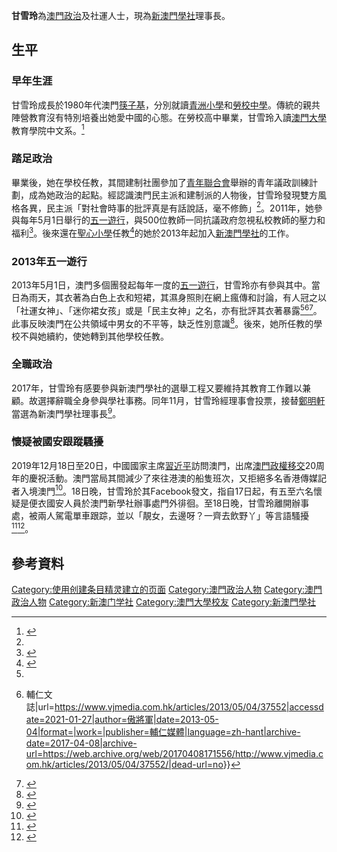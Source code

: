 {{Infobox Officeholder
| name     = 甘雪玲
| office = [[新澳門學社|新澳門學社]]理事長
| term_start = 2017年11月
| term_end = 
| predecessor=[[鄭明軒|鄭明軒]]
| successor= 現任 
| education = 碩士

|alma_mater=[[青洲小學|青洲小學]]<br />[[勞校中學|勞校中學]]<br />[[澳門大學|澳門大學]]教育學院中文系}}
'''甘雪玲'''為[[澳門政治|澳門政治]]及社運人士，現為[[新澳門學社|新澳門學社]]理事長。

== 生平 ==
=== 早年生涯 ===
甘雪玲成長於1980年代澳門[[筷子基|筷子基]]，分別就讀[[青洲小學|青洲小學]]和[[勞校中學|勞校中學]]。傳統的親共陣營教育沒有特別培養出她愛中國的心態。在勞校高中畢業，甘雪玲入讀[[澳門大學|澳門大學]]教育學院中文系。<ref name=":0">{{Cite web|title=澳門「國教」系列文章之二：比紅底更可怕的⋯⋯ ／蕭家怡|url=https://thehousenewsbloggers.net/2015/08/16/%e6%be%b3%e9%96%80%e3%80%8c%e5%9c%8b%e6%95%99%e3%80%8d%e7%b3%bb%e5%88%97%e6%96%87%e7%ab%a0%e4%b9%8b%e4%ba%8c%ef%bc%9a%e6%af%94%e7%b4%85%e5%ba%95%e6%9b%b4%e5%8f%af%e6%80%95%e7%9a%84%e2%8b%af%e2%8b%af/|accessdate=2021-01-27|author=|date=2015-08-16|last=蕭家怡|format=|work=主場博客|publisher=|language=zh-hant|archive-date=2021-01-31|archive-url=https://web.archive.org/web/20210131223405/https://thehousenewsbloggers.net/2015/08/16/%E6%BE%B3%E9%96%80%E3%80%8C%E5%9C%8B%E6%95%99%E3%80%8D%E7%B3%BB%E5%88%97%E6%96%87%E7%AB%A0%E4%B9%8B%E4%BA%8C%EF%BC%9A%E6%AF%94%E7%B4%85%E5%BA%95%E6%9B%B4%E5%8F%AF%E6%80%95%E7%9A%84%E2%8B%AF%E2%8B%AF/|dead-url=no}}</ref>
=== 踏足政治 ===
畢業後，她在學校任教，其間建制社團參加了[[青年聯合會|青年聯合會]]舉辦的青年議政訓練計劃，成為她政治的起點。經認識澳門民主派和建制派的人物後，甘雪玲發現雙方風格各異，民主派「對社會時事的批評真是有話說話，毫不修飾」<ref name=":0" />。2011年，她參與每年5月1日舉行的[[2011年澳門勞動節遊行|五一遊行]]，與500位教師一同抗議政府忽視私校教師的壓力和福利<ref>{{Cite web|title=20130730-馬竇：對談甘雪玲-給孩子一個女神？|url=http://ktoyhk.blogspot.com/2013/07/20130730.html|accessdate=2021-01-27|author=|date=|format=|publisher=|language=zh-hant|archive-date=2021-02-04|archive-url=https://web.archive.org/web/20210204225608/http://ktoyhk.blogspot.com/2013/07/20130730.html|dead-url=no}}</ref>。後來還在[[聖心小學|聖心小學]]任教<ref name=":1">{{Cite web|title=「我決定擔任了這個職務，也就只能謹慎點」|url=https://www.plataformamedia.com/2017/11/17/quando-decidi-assumir-esta-posicao-sabia-que-tinha-de-ser-mais-cautelosa/?lang=zh-hant|accessdate=2021-01-27|author=蘇爔琳|date=2017-11-17|format=|work=|publisher=Plataforma Media|language=zh-hant|archive-date=2021-02-01|archive-url=https://web.archive.org/web/20210201013022/https://www.plataformamedia.com/2017/11/17/quando-decidi-assumir-esta-posicao-sabia-que-tinha-de-ser-mais-cautelosa/?lang=zh-hant|dead-url=no}}</ref>的她於2013年起加入[[新澳門學社|新澳門學社]]的工作。

=== 2013年五一遊行 ===
2013年5月1日，澳門多個團發起每年一度的[[2013年澳門勞動節遊行|五一遊行]]，甘雪玲亦有參與其中。當日為雨天，其衣著為白色上衣和短裙，其濕身照則在網上瘋傳和討論，有人冠之以「社運女神」、「迷你裙女孩」或是「民主女神」之名，亦有批評其衣著暴露<ref name=":1" /><ref>{{Cite web|title=女能載舟之澳門社運女神甘雪玲 {{!}} 輔仁文誌|url=https://www.vjmedia.com.hk/articles/2013/05/04/37552|accessdate=2021-01-27|author=傲將軍|date=2013-05-04|format=|work=|publisher=輔仁媒體|language=zh-hant|archive-date=2017-04-08|archive-url=https://web.archive.org/web/20170408171556/http://www.vjmedia.com.hk/articles/2013/05/04/37552/|dead-url=no}}</ref><ref>{{Cite web|title=由「社運女神」到學社理事長 甘雪玲：只想幫助弱勢｜論盡媒體 AAMacau|url=https://aamacau.com/2019/05/09/%e7%94%b1%e3%80%8c%e7%a4%be%e9%81%8b%e5%a5%b3%e7%a5%9e%e3%80%8d%e5%88%b0%e5%ad%b8%e7%a4%be%e7%90%86%e4%ba%8b%e9%95%b7%e3%80%80%e7%94%98%e9%9b%aa%e7%8e%b2%ef%bc%9a%e5%8f%aa%e6%83%b3%e5%b9%ab%e5%8a%a9/|accessdate=2021-01-27|author=|date=2019-05-09|format=|work=論盡媒體 AllAboutMacau Media|publisher=|language=zh-hant|archive-date=2021-02-04|archive-url=https://web.archive.org/web/20210204181343/https://aamacau.com/2019/05/09/%E7%94%B1%E3%80%8C%E7%A4%BE%E9%81%8B%E5%A5%B3%E7%A5%9E%E3%80%8D%E5%88%B0%E5%AD%B8%E7%A4%BE%E7%90%86%E4%BA%8B%E9%95%B7%E3%80%80%E7%94%98%E9%9B%AA%E7%8E%B2%EF%BC%9A%E5%8F%AA%E6%83%B3%E5%B9%AB%E5%8A%A9/|dead-url=no}}</ref>。此事反映澳門在公共領域中男女的不平等，缺乏性別意識<ref>{{Cite web|title=一條短裙引起的風波 － 公共領域中的女性｜論盡媒體 AAMacau|url=https://aamacau.com/2013/05/10/female/|accessdate=2021-01-27|author=李展鵬|date=2013-05-10|format=|work=論盡媒體 AllAboutMacau Media|publisher=|language=zh-hant|archive-date=2021-02-01|archive-url=https://web.archive.org/web/20210201042245/https://aamacau.com/2013/05/10/female/|dead-url=no}}</ref>。後來，她所任教的學校不與她續約，使她轉到其他學校任教。

=== 全職政治 ===
2017年，甘雪玲有感要參與新澳門學社的選舉工程又要維持其教育工作難以兼顧。故選擇辭職全身參與學社事務。同年11月，甘雪玲經理事會投票，接替[[鄭明軒|鄭明軒]]當選為新澳門學社理事長<ref>{{Cite web|title=【甘雪玲：集中做好會務為學社發展鋪路】|url=https://www.facebook.com/Newmacau/photos/%E7%94%98%E9%9B%AA%E7%8E%B2%E9%9B%86%E4%B8%AD%E5%81%9A%E5%A5%BD%E6%9C%83%E5%8B%99%E7%82%BA%E5%AD%B8%E7%A4%BE%E7%99%BC%E5%B1%95%E9%8B%AA%E8%B7%AF20171109%E7%AB%8B%E6%B3%95%E6%9C%83%E9%81%B8%E8%88%89%E8%90%BD%E5%B9%95%E6%96%B0%E6%BE%B3%E9%96%80%E5%AD%B8%E7%A4%BE%E4%BA%A6%E5%B7%B2%E5%AE%8C%E6%88%90%E9%A0%98%E5%B0%8E%E5%B1%A4%E8%A3%9C%E9%81%B8%E7%B6%93%E7%90%86%E4%BA%8B%E6%9C%83%E6%8A%95%E7%A5%A8%E7%94%98%E9%9B%AA%E7%8E%B2%E5%92%8C%E9%BB%83%E5%81%A5%E6%9C%97%E5%88%86%E5%88%A5%E7%8D%B2%E9%81%B8%E7%82%BA%E7%90%86%E4%BA%8B%E9%95%B7%E5%92%8C%E5%89%AF%E7%90%86%E4%BA%8B%E9%95%B7%E6%8E%A5%E6%9B%BF%E9%84%AD%E6%98%8E%E8%BB%92%E5%92%8C%E9%99%B3%E5%81%89%E6%99%BA/1959727454067607/|accessdate=2021-01-27|author=新澳門學社 New Macau Association|date=2017-11-09|format=|work=|publisher=|language=zh-hant}}</ref>。

=== 懷疑被國安跟蹤騷擾 ===
2019年12月18日至20日，中國國家主席[[习近平|習近平]]訪問澳門，出席[[澳門政權移交|澳門政權移交]]20周年的慶祝活動。澳門當局其間減少了來往港澳的船隻班次，又拒絕多名香港傳媒記者入境澳門<ref>{{Cite news|title=習近平稱澳門「一國兩制」經驗值得總結|url=https://www.bbc.com/zhongwen/trad/chinese-news-50834594|newspaper=BBC News 中文|accessdate=2021-01-27|language=zh-hant|archive-date=2021-02-01|archive-url=https://web.archive.org/web/20210201004408/https://www.bbc.com/zhongwen/trad/chinese-news-50834594|dead-url=no}}</ref>。18日晚，甘雪玲於其Facebook發文，指自17日起，有五至六名懷疑是便衣國安人員於澳門新學社辦事處門外徘徊。至18日晚，甘雪玲離開辦事處，被兩人駕電單車跟踪，並以「靚女，去邊呀？一齊去飲野丫」等言語騷擾<ref>{{Cite news|url=https://www.thestandnews.com/澳門/習總訪澳-白色恐佈-新澳門學社理事長甘雪玲被跟踪-今日辦事處外仍有可疑人徘徊/|title=【習總訪澳　白色恐佈】新澳門學社理事長甘雪玲被跟踪　今日辦事處外仍有可疑人徘徊|author=|date=2019-12-19|work=立場新聞|publisher=立場新聞|accessdate=2021-01-27|language=zh-hant|format=|archive-date=2021-01-31|archive-url=https://web.archive.org/web/20210131185417/https://www.thestandnews.com/%E6%BE%B3%E9%96%80/%E7%BF%92%E7%B8%BD%E8%A8%AA%E6%BE%B3-%E7%99%BD%E8%89%B2%E6%81%90%E4%BD%88-%E6%96%B0%E6%BE%B3%E9%96%80%E5%AD%B8%E7%A4%BE%E7%90%86%E4%BA%8B%E9%95%B7%E7%94%98%E9%9B%AA%E7%8E%B2%E8%A2%AB%E8%B7%9F%E8%B8%AA-%E4%BB%8A%E6%97%A5%E8%BE%A6%E4%BA%8B%E8%99%95%E5%A4%96%E4%BB%8D%E6%9C%89%E5%8F%AF%E7%96%91%E4%BA%BA%E5%BE%98%E5%BE%8A/|dead-url=no}}</ref><ref>{{Cite news|url=http://www.chengpou.com.mo/dailynews/183909.html|title=學社理事長甘雪玲被跟蹤騷擾|author=|date=2019-19-20|work=|publisher=正報|accessdate=2021-01-27|language=zh-hant|format=|archive-date=2021-02-05|archive-url=https://web.archive.org/web/20210205234406/http://www.chengpou.com.mo/dailynews/183909.html|dead-url=no}}</ref>。

== 參考資料 ==
{{Reflist|2}}

{{s-start}}
{{s-ppo|{{flagicon|MAC}} [[澳門政治團體|澳門政治團體]]}}
{{s-before|[[鄭明軒|鄭明軒]]}}
{{s-title|[[新澳門學社|新澳門學社]]理事长|2017年11月－}}
{{S-inc}}
{{s-end}}

[[Category:使用创建条目精灵建立的页面|Category:使用创建条目精灵建立的页面]]
[[Category:澳門政治人物|Category:澳門政治人物]]
[[Category:澳門政治人物|Category:澳門政治人物]]
[[Category:新澳门学社|Category:新澳门学社]]
[[Category:澳門大學校友|Category:澳門大學校友]]
[[Category:新澳門學社|Category:新澳門學社]]
